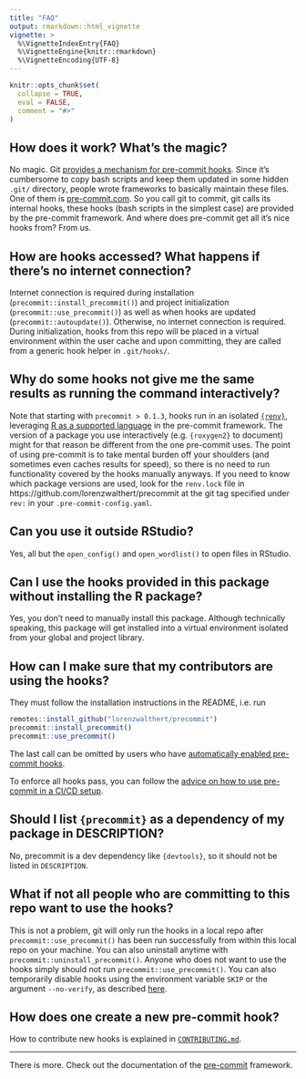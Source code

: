 ```yaml
---
title: "FAQ"
output: rmarkdown::html_vignette
vignette: >
  %\VignetteIndexEntry{FAQ}
  %\VignetteEngine{knitr::rmarkdown}
  %\VignetteEncoding{UTF-8}
---
```


```r
knitr::opts_chunk$set(
  collapse = TRUE,
  eval = FALSE,
  comment = "#>"
)
```

## How does it work? What's the magic?

No magic. Git [provides a mechanism for pre-commit
hooks](https://git-scm.com/book/en/v2/Customizing-Git-Git-Hooks). Since it's
cumbersome to copy bash scripts and keep them updated in some hidden `.git/`
directory, people wrote frameworks to basically maintain these files. One of
them is [pre-commit.com](https://pre-commit.com). So you call git to commit, git calls
its internal hooks, these hooks (bash scripts in the simplest case) are provided
by the pre-commit framework. And where does pre-commit get all it's nice hooks
from? From us. 

## How are hooks accessed? What happens if there's no internet connection?

Internet connection is required during installation 
(`precommit::install_precommit()`) and project initialization 
(`precommit::use_precommit()`) as well as when hooks are updated 
(`precommit::autoupdate()`). Otherwise, no internet connection is required. 
During initialization, hooks from this repo will be placed in a virtual 
environment within the user cache and upon committing, they are called from a 
generic hook helper in `.git/hooks/`.

## Why do some hooks not give me the same results as running the command interactively?

Note that starting with `precommit > 0.1.3`, hooks run in an isolated 
[`{renv}`](https://rstudio.github.io/renv/), leveraging [R as a supported language](https://pre-commit.com/#r) in the pre-commit framework. The version of a package you use interactively 
(e.g. `{roxygen2}` to document) might for that reason be different from the one 
pre-commit uses. The point of using pre-commit is to take mental burden off your
shoulders (and sometimes even caches results for speed), so there is no need to 
run functionality covered by the hooks manually anyways. If you need to know 
which package versions are used, look for the `renv.lock` file in 
https://github.com/lorenzwalthert/precommit at the git tag specified under 
`rev:` in your `.pre-commit-config.yaml`.

## Can you use it outside RStudio?

Yes, all but the `open_config()` and `open_wordlist()` to open files in RStudio. 

## Can I use the hooks provided in this package without installing the R package?

Yes, you don't need to manually install this package. Although technically 
speaking, this package will get installed into a virtual environment isolated 
from your global and project library.

## How can I make sure that my contributors are using the hooks?

They must follow the installation instructions in the README, i.e. run 
```r
remotes::install_github("lorenzwalthert/precommit")
precommit::install_precommit()
precommit::use_precommit()
```

The last call can be omitted by users who have [automatically enabled 
pre-commit hooks](https://pre-commit.com/#automatically-enabling-pre-commit-on-repositories).

To enforce all hooks pass, you can follow the [advice on how to use pre-commit in a CI/CD setup](https://pre-commit.com/#usage-in-continuous-integration).

## Should I list `{precommit}` as a dependency of my package in DESCRIPTION?

No, precommit is a dev dependency like `{devtools}`, so it should not be listed 
in `DESCRIPTION`.


## What if not all people who are committing to this repo want to use the hooks?

This is not a problem, git will only run the hooks in a local repo after
`precommit::use_precommit()` has been run successfully from within this local repo on your machine.
You can also uninstall anytime with `precommit::uninstall_precommit()`. Anyone
who does not want to use the hooks simply should not run
`precommit::use_precommit()`. You can also temporarily disable hooks using the 
environment variable `SKIP` or the argument `--no-verify`, as 
described [here](https://pre-commit.com/#temporarily-disabling-hooks).


## How does one create a new pre-commit hook?

How to contribute new hooks is explained in [`CONTRIBUTING.md`](https://github.com/lorenzwalthert/precommit/blob/master/CONTRIBUTING.md).

*** 

There is more. Check out the documentation of the [pre-commit](https://pre-commit.com) framework.
